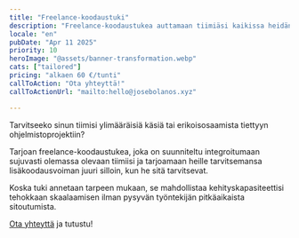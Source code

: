 ```yaml
---
title: "Freelance-koodaustuki"
description: "Freelance-koodaustukea auttamaan tiimiäsi kaikissa heidän tarvitsemissaan asioissa"
locale: "en"
pubDate: "Apr 11 2025"
priority: 10
heroImage: "@assets/banner-transformation.webp"
cats: ["tailored"]
pricing: "alkaen 60 €/tunti"
callToAction: "Ota yhteyttä!"
callToActionUrl: "mailto:hello@josebolanos.xyz"

---
```


Tarvitseeko sinun tiimisi ylimääräisiä käsiä tai erikoisosaamista tiettyyn ohjelmistoprojektiin?

Tarjoan freelance-koodaustukea, joka on suunniteltu integroitumaan sujuvasti olemassa olevaan tiimiisi ja tarjoamaan heille tarvitsemansa lisäkoodausvoiman juuri silloin, kun he sitä tarvitsevat.

Koska tuki annetaan tarpeen mukaan, se mahdollistaa kehityskapasiteettisi tehokkaan skaalaamisen ilman pysyvän työntekijän pitkäaikaista sitoutumista.

<a href={frontmatter.callToActionUrl}>Ota yhteyttä</a> ja tutustu!